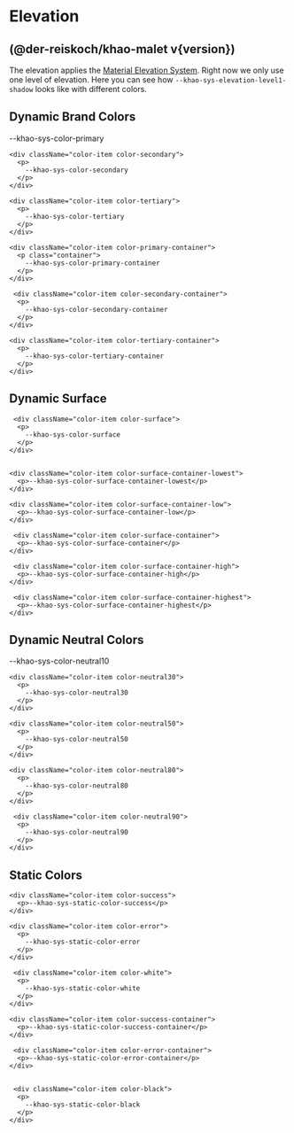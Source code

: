 
<Meta title="Elevation" />

# Elevation

## (@der-reiskoch/khao-malet v{version})

The elevation applies the [Material Elevation System](https://m3.material.io/styles/elevation/overview). Right now we only use one level of elevation.
Here you can see how `--khao-sys-elevation-level1-shadow` looks like with different colors.

## Dynamic Brand Colors

<div className="sb-container">
  <div className='container'>
    <div className="color-item color-primary">
      <p class="primary">
        --khao-sys-color-primary
      </p>
    </div>

    <div className="color-item color-secondary">
      <p>
        --khao-sys-color-secondary
      </p>
    </div>

    <div className="color-item color-tertiary">
      <p>
        --khao-sys-color-tertiary
      </p>
    </div>

    <div className="color-item color-primary-container">
      <p class="container">
        --khao-sys-color-primary-container
      </p>
    </div>

     <div className="color-item color-secondary-container">
      <p>
        --khao-sys-color-secondary-container
      </p>
    </div>

    <div className="color-item color-tertiary-container">
      <p>
        --khao-sys-color-tertiary-container
      </p>
    </div>

  </div>
 </div>

## Dynamic Surface

<div className="sb-container">
  <div className="container">

     <div className="color-item color-surface">
      <p>
        --khao-sys-color-surface
      </p>
    </div>


    <div className="color-item color-surface-container-lowest">
      <p>--khao-sys-color-surface-container-lowest</p>
    </div>

    <div className="color-item color-surface-container-low">
      <p>--khao-sys-color-surface-container-low</p>
    </div>

     <div className="color-item color-surface-container">
      <p>--khao-sys-color-surface-container</p>
    </div>

     <div className="color-item color-surface-container-high">
      <p>--khao-sys-color-surface-container-high</p>
    </div>

     <div className="color-item color-surface-container-highest">
      <p>--khao-sys-color-surface-container-highest</p>
    </div>

  </div>
</div>

## Dynamic Neutral Colors

<div className="sb-container">
  <div className='container'>
    <div className="color-item color-neutral10">
      <p>
        --khao-sys-color-neutral10
      </p>
    </div>

    <div className="color-item color-neutral30">
      <p>
        --khao-sys-color-neutral30
      </p>
    </div>

    <div className="color-item color-neutral50">
      <p>
        --khao-sys-color-neutral50
      </p>
    </div>

    <div className="color-item color-neutral80">
      <p>
        --khao-sys-color-neutral80
      </p>
    </div>

     <div className="color-item color-neutral90">
      <p>
        --khao-sys-color-neutral90
      </p>
    </div>

  </div>
 </div>

## Static Colors

<div className="sb-container">
  <div className='container'>

    <div className="color-item color-success">
      <p>--khao-sys-static-color-success</p>
    </div>

    <div className="color-item color-error">
      <p>
        --khao-sys-static-color-error
      </p>
    </div>

     <div className="color-item color-white">
      <p>
        --khao-sys-static-color-white
      </p>
    </div>

    <div className="color-item color-success-container">
      <p>--khao-sys-static-color-success-container</p>
    </div>

     <div className="color-item color-error-container">
      <p>--khao-sys-static-color-error-container</p>
    </div>


     <div className="color-item color-black">
      <p>
        --khao-sys-static-color-black
      </p>
    </div>

  </div>
 </div>

<style>
  {`


  .sb-container {
    margin-top: 24px;
    margin-bottom: 48px;
    padding: 1rem;
    background-color: var(--khao-sys-color-surface);
  }

  .container {
    display:flex;
    flex-direction: row;
    justify-content: flex-start;
    align-items: center;
    flex-wrap: wrap;
    gap: 2rem;
    
  }

  .color-item {
    display:flex;
    flex-direction: column;
    justify-content: center;
    align-items: center;
    font-weight: 800;
    width: 300px;
    height: 80px;
    border-radius: var(--khao-sys-shape-corner-small);
    box-shadow: var(--khao-sys-elevation-level1-shadow);
  }

  .color-primary {
      background-color: var(--khao-sys-color-primary);

      p {
        color: var(--khao-sys-color-on-primary) !important;
      }
  }

   .color-primary-container {
      background-color: var(--khao-sys-color-primary-container);

      p {
        color: var(--khao-sys-color-on-primary-container) !important;
      }
  }

  .color-secondary {
      background-color: var(--khao-sys-color-secondary);

      p {
        color: var(--khao-sys-color-on-secondary) !important;
      }
  }

  .color-secondary-container {
      background-color: var(--khao-sys-color-secondary-container);

      p {
        color: var(--khao-sys-color-on-secondary-container) !important;
      }
  }

  .color-tertiary {
      background-color: var(--khao-sys-color-tertiary);

      p {
        color: var(--khao-sys-color-on-tertiary) !important;
      }
  }


  .color-tertiary-container {
      background-color: var(--khao-sys-color-tertiary-container);

      p {
        color: var(--khao-sys-color-on-tertiary-container) !important;
      }
  }

  .color-surface {
      background-color: var(--khao-sys-color-surface);
  
      p {
        color: var(--khao-sys-color-on-surface) !important;
      }
  }

  .color-surface-container-lowest {
      background-color: var(--khao-sys-color-surface-container-lowest);

      p {
        color: var(--khao-sys-color-on-surface-container-lowest) !important;
      }
  }

  .color-surface-container-low {
      background-color: var(--khao-sys-color-surface-container-low);

      p {
        color: var(--khao-sys-color-on-surface-container-low) !important;
      }
  }

  .color-surface-container {
      background-color: var(--khao-sys-color-surface-container);

      p {
        color: var(--khao-sys-color-on-surface-container) !important;
      }
  }

  .color-surface-container-high {
      background-color: var(--khao-sys-color-surface-container-high);

      p {
        color: var(--khao-sys-color-on-surface-container-high) !important;
      }
  }

  .color-surface-container-highest {
      background-color: var(--khao-sys-color-surface-container-highest);

      p {
        color: var(--khao-sys-color-on-surface-container-highest) !important;
      }
  }

  .color-neutral10 {
      background-color: var(--khao-sys-color-neutral10);

      p {
        color: var(--khao-sys-static-color-white) !important;
      }
  }

  .color-neutral30 {
      background-color: var(--khao-sys-color-neutral30);

      p {
        color: var(--khao-sys-static-color-white) !important;
      }
  }

  .color-neutral50 {
      background-color: var(--khao-sys-color-neutral50);

      p {
        color: var(--khao-sys-static-color-white) !important;
      }
  }

  .color-neutral80 {
      background-color: var(--khao-sys-color-neutral80);

      p {
        color: var(--khao-sys-static-color-black) !important;
      }
  }

  .color-neutral90 {
      background-color: var(--khao-sys-color-neutral90);
     
      p {
        color: var(--khao-sys-static-color-black) !important;
      }
  }

  .color-green {
      background-color: var(--khao-sys-static-color-green);
     
      p {
        color: var(--khao-sys-static-color-on-green) !important;
      }
  }

  .color-success {
      background-color: var(--khao-sys-static-color-success);
     
      p {
        color: var(--khao-sys-static-color-on-success) !important;
      }
  }

  .color-success-container {
      background-color: var(--khao-sys-static-color-success-container);
     
      p {
        color: var(--khao-sys-static-color-on-success-container) !important;
      }
  }

  .color-error {
      background-color: var(--khao-sys-static-color-error);
     
      p {
        color: var(--khao-sys-static-color-on-error) !important;
      }
  }

   .color-error-container {
      background-color: var(--khao-sys-static-color-error-container);
     
      p {
        color: var(--khao-sys-static-color-on-error-container) !important;
      }
  }

  .color-white {
      background-color: var(--khao-sys-static-color-white);
    
     
      p {
        color: var(--khao-sys-static-color-on-white) !important;
      }
  }

  .color-black {
      background-color: var(--khao-sys-static-color-black);
     
      p {
        color: var(--khao-sys-static-color-on-black) !important;
      }
  }


  `}
</style>
